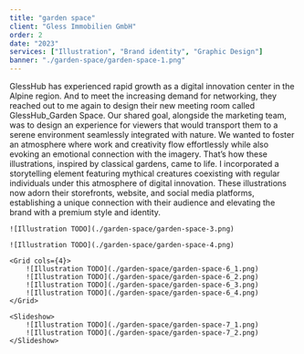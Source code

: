 ```yaml
---
title: "garden space"
client: "Gless Immobilien GmbH"
order: 2
date: "2023"
services: ["Illustration", "Brand identity", "Graphic Design"]
banner: "./garden-space/garden-space-1.png"
---
```


GlessHub has experienced rapid growth as a digital innovation center in the
Alpine region. And to meet the increasing demand for networking, they reached
out to me again to design their new meeting room called GlessHub_Garden Space.
Our shared goal, alongside the marketing team, was to design an experience for
viewers that would transport them to a serene environment seamlessly integrated
with nature. We wanted to foster an atmosphere where work and creativity flow
effortlessly while also evoking an emotional connection with the imagery.
That’s how these illustrations, inspired by classical gardens, came to life.
I incorporated a storytelling element featuring mythical creatures coexisting
with regular individuals under this atmosphere of digital innovation. These
illustrations now adorn their storefronts, website, and social media platforms,
establishing a unique connection with their audience and elevating the brand
with a premium style and identity.

<Illustrations>

    ![Illustration TODO](./garden-space/garden-space-3.png)

    ![Illustration TODO](./garden-space/garden-space-4.png)

    <Grid cols={4}>
        ![Illustration TODO](./garden-space/garden-space-6_1.png)
        ![Illustration TODO](./garden-space/garden-space-6_2.png)
        ![Illustration TODO](./garden-space/garden-space-6_3.png)
        ![Illustration TODO](./garden-space/garden-space-6_4.png)
    </Grid>

    <Slideshow>
        ![Illustration TODO](./garden-space/garden-space-7_1.png)
        ![Illustration TODO](./garden-space/garden-space-7_2.png)
    </Slideshow>
</Illustrations>
